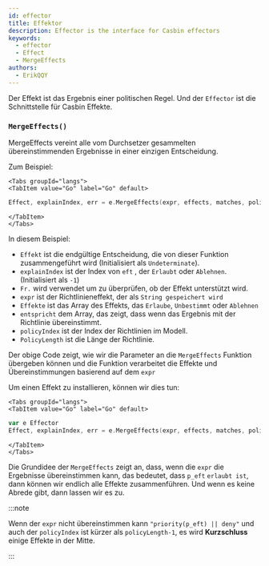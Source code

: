 ```yaml
---
id: effector
title: Effektor
description: Effector is the interface for Casbin effectors
keywords:
  - effector
  - Effect
  - MergeEffects
authors:
  - ErikQQY
---
```




Der Effekt ist das Ergebnis einer politischen Regel. Und der `Effector` ist die Schnittstelle für Casbin Effekte.

### `MergeEffects()`

MergeEffects vereint alle vom Durchsetzer gesammelten übereinstimmenden Ergebnisse in einer einzigen Entscheidung.

Zum Beispiel:

```mdx-code-block
<Tabs groupId="langs">
<TabItem value="Go" label="Go" default>
```

```go
Effect, explainIndex, err = e.MergeEffects(expr, effects, matches, policyIndex, policyLength)
```

```mdx-code-block
</TabItem>
</Tabs>
```

In diesem Beispiel:

* `Effekt` ist die endgültige Entscheidung, die von dieser Funktion zusammengeführt wird (Initialisiert als `Undeterminate`).
* `explainIndex` ist der Index von `eft` , der `Erlaubt` oder `Ablehnen`.(Initialisiert als `-1`)
* `Fr.` wird verwendet um zu überprüfen, ob der Effekt unterstützt wird.
* `expr` ist der Richtlinieneffekt, der als `String gespeichert wird`
* `Effekte` ist das Array des Effekts, das `Erlaube`, `Unbestimmt` oder `Ablehnen`
* `entspricht` dem Array, das zeigt, dass wenn das Ergebnis mit der Richtlinie übereinstimmt.
* `policyIndex` ist der Index der Richtlinien im Modell.
* `PolicyLength` ist die Länge der Richtlinie.

Der obige Code zeigt, wie wir die Parameter an die `MergeEffects` Funktion übergeben können und die Funktion verarbeitet die Effekte und Übereinstimmungen basierend auf dem `expr`

Um einen Effekt zu installieren, können wir dies tun:

```mdx-code-block
<Tabs groupId="langs">
<TabItem value="Go" label="Go" default>
```

```go
var e Effector
Effect, explainIndex, err = e.MergeEffects(expr, effects, matches, policyIndex, policyLength)
```

```mdx-code-block
</TabItem>
</Tabs>
```

Die Grundidee der `MergeEffects` zeigt an, dass, wenn die `expr` die Ergebnisse übereinstimmen kann, das bedeutet, dass `p_eft` `erlaubt ist`, dann können wir endlich alle Effekte zusammenführen. Und wenn es keine Abrede gibt, dann lassen wir es zu.

:::note

Wenn der `expr` nicht übereinstimmen kann `"priority(p_eft) || deny"` und auch der `policyIndex` ist kürzer als `policyLength-1`, es wird **Kurzschluss** einige Effekte in der Mitte.

:::